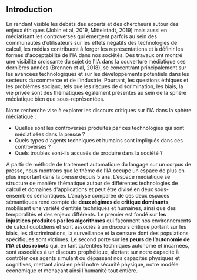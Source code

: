 ## Introduction

En rendant visible les débats des experts et des chercheurs autour des enjeux éthiques (Jobin et al, 2019,  Mittelstadt, 2019) mais aussi en médiatisant les controverses qui émergent parfois au sein des communautés d’utilisateurs sur les effets négatifs des technologies de calcul, les médias contribuent à forger les représentations et à définir les formes d'acceptabilité de l'IA dans nos sociétés. Des travaux ont montré une visibilité croissante du sujet de l'IA dans la couverture médiatique ces dernières années (Brennen et al, 2018), se concentrant principalement sur les avancées technologiques et sur les développements potentiels dans les secteurs du commerce et de l'industrie. Pourtant, les questions éthiques et les problèmes sociaux, tels que les risques de discrimination, les biais, la vie privée sont des thématiques également présentes au sein de la sphère médiatique bien que sous-représentées.

Notre recherche vise à explorer les discours critiques sur l'IA dans la sphère médiatique : 
- Quelles sont les controverses produites par ces technologies qui sont médiatisées dans la presse ? 
- Quels types d'agents techniques et humains sont impliqués dans ces controverses ? 
- Quels troubles sont-ils accusés de produire dans la société ?

A partir de méthode de traitement automatique du langage sur un corpus de presse, nous montrons que le thème de l’IA occupe un espace de plus en plus important dans la presse depuis 5 ans. L’espace médiatique se structure de manière thématique autour de différentes technologies de calcul et domaines d'applications et peut être divisé en deux sous-ensembles sémantiques. L’analyse comparée de ces deux espaces sémantiques rend compte de **deux régimes de critique dominants**, mobilisant une variété d’entités techniques et humaines, ainsi que des temporalités et des enjeux différents. 
Le premier est fondé sur **les injustices produites par les algorithmes** qui façonnent nos environnements de calcul quotidiens et sont associés à un discours critique portant sur les biais, les discriminations, la surveillance et la censure dont des populations spécifiques sont victimes. 
Le second porte sur **les peurs de l’autonomie de l’IA et des robots** qui, en tant qu’entités techniques autonome et incarnées, sont associées à un discours prophétique, alertant sur notre capacité à contrôler ces agents simulant ou dépassant nos capacités physiques et cognitives, mettant ainsi en péril notre sécurité physique, notre modèle économique et menaçant ainsi l’humanité tout entière.
